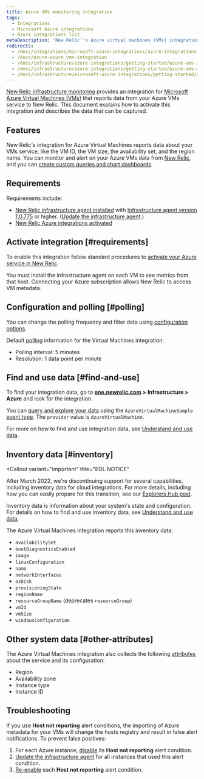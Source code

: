 ```yaml
---
title: Azure VMs monitoring integration
tags:
  - Integrations
  - Microsoft Azure integrations
  - Azure integrations list
metaDescription: 'New Relic''s Azure virtual machines (VMs) integration: how to enable it, and what data it reports.'
redirects:
  - /docs/integrations/microsoft-azure-integrations/azure-integrations-list/azure-vms-monitoring-integration
  - /docs/azure-azure_vms-integration
  - /docs/infrastructure/azure-integrations/getting-started/azure-vms-integrations
  - /docs/infrastructure/azure-integrations/getting-started/azure-vms-monitoring-integrations
  - /docs/infrastructure/microsoft-azure-integrations/getting-started/azure-vms-monitoring-integrations
---
```


[New Relic infrastructure monitoring](/docs/infrastructure) provides an integration for [Microsoft Azure Virtual Machines (VMs)](https://docs.microsoft.com/en-us/azure/virtual-machines/) that reports data from your Azure VMs service to New Relic. This document explains how to activate this integration and describes the data that can be captured.

## Features

New Relic's integration for Azure Virtual Machines reports data about your VMs service, like the VM ID, the VM size, the availability set, and the region name. You can monitor and alert on your Azure VMs data from [New Relic](/docs/infrastructure), and you can [create custom queries and chart dashboards](/docs/using-new-relic/data/understand-data/query-new-relic-data).

## Requirements

Requirements include:

* [New Relic infrastructure agent installed](/docs/infrastructure/new-relic-infrastructure/installation) with [Infrastructure agent version 1.0.775](/docs/release-notes/infrastructure-release-notes/infrastructure-agent-release-notes) or higher. ([Update the infrastructure agent](/docs/infrastructure/new-relic-infrastructure/installation/update-infrastructure-agent).)
* [New Relic Azure integrations activated](/docs/infrastructure/microsoft-azure-integrations/getting-started/activate-azure-integrations)

## Activate integration [#requirements]

To enable this integration follow standard procedures to [activate your Azure service in New Relic](/docs/infrastructure/microsoft-azure-integrations/getting-started/activate-azure-integrations).

<Callout variant="important">
  You must install the infrastructure agent on each VM to see metrics from that host. Connecting your Azure subscription allows New Relic to access VM metadata.
</Callout>

## Configuration and polling [#polling]

You can change the polling frequency and filter data using [configuration options](/docs/integrations/new-relic-integrations/getting-started/configure-polling-frequency-data-collection-cloud-integrations).

Default [polling](/docs/infrastructure/microsoft-azure-integrations/azure-integrations-list/azure-polling-intervals-infrastructure-integrations) information for the Virtual Machines integration:

* Polling interval: 5 minutes
* Resolution: 1 data point per minute

## Find and use data [#find-and-use]

To find your integration data, go to [**one.newrelic.com**](http://one.newrelic.com) **> Infrastructure > Azure** and look for the integration.

You can [query and explore your data](/docs/using-new-relic/data/understand-data/query-new-relic-data) using the `AzureVirtualMachineSample` [event type](/docs/insights/use-insights-ui/getting-started/introduction-new-relic-insights#event-type). The `provider` value is `AzureVirtualMachine`.

For more on how to find and use integration data, see [Understand and use data](/docs/infrastructure/integrations/find-use-infrastructure-integration-data).

## Inventory data [#inventory]

<Callout
  variant="important"
  title="EOL NOTICE"
>
  After March 2022, we're discontinuing support for several capabilities, including inventory data for cloud integrations. For more details, including how you can easily prepare for this transition, see our [Explorers Hub post](https://discuss.newrelic.com/t/important-upcoming-changes-to-capabilities-and-support-across-errors-classic-labels-service-infrastructure-on-host-snmp-integration-and-inventory-data-in-cloud-integrations/175370).
</Callout>

Inventory data is information about your system's state and configuration. For details on how to find and use inventory data, see [Understand and use data](/docs/infrastructure/integrations/find-use-infrastructure-integration-data#inventory-data).

The Azure Virtual Machines integration reports this inventory data:

* `availabilitySet`
* `bootDiagnosticsEnabled`
* `image`
* `linuxConfiguration`
* `name`
* `networkInterfaces`
* `osDisk`
* `provisioningState`
* `regionName`
* `resourceGroupName` (deprecates `resourceGroup`)
* `vmId`
* `vmSize`
* `windowsConfiguration`

## Other system data [#other-attributes]

The Azure Virtual Machines integration also collects the following [attributes](/docs/accounts-partnerships/education/getting-started-new-relic/glossary#attribute) about the service and its configuration:

* Region
* Availability zone
* Instance type
* Instance ID

## Troubleshooting

If you use **Host not reporting** alert conditions, the importing of Azure metadata for your VMs will change the hosts registry and result in false alert notifications. To prevent false positives:

1. For each Azure instance, [disable](/docs/infrastructure/new-relic-infrastructure/infrastructure-alert-conditions/infrastructure-alerts-add-edit-or-view-host-alert-information#maintain-alerts) its **Host not reporting** alert condition.
2. [Update the infrastructure agent](/docs/infrastructure/new-relic-infrastructure/installation/update-infrastructure-agent) for all instances that used this alert condition.
3. [Re-enable](/docs/infrastructure/new-relic-infrastructure/infrastructure-alert-conditions/infrastructure-alerts-add-edit-or-view-host-alert-information#maintain-alerts) each **Host not reporting** alert condition.

